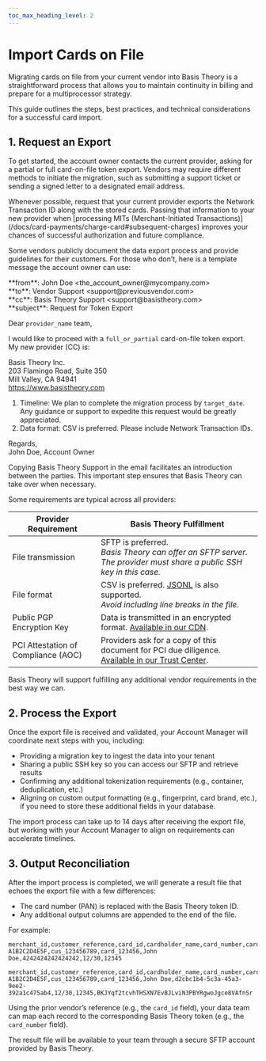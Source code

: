 ```yaml
---
toc_max_heading_level: 2
---
```



# Import Cards on File

Migrating cards on file from your current vendor into Basis Theory is a straightforward process that allows you to maintain continuity in billing and prepare for a multiprocessor strategy.

This guide outlines the steps, best practices, and technical considerations for a successful card import.

## 1. Request an Export

To get started, the account owner contacts the current provider, asking for a partial or full card-on-file token export. Vendors may require different methods to initiate the migration, such as submitting a support ticket or sending a signed letter to a designated email address.

<Alert type={Alerts.WARNING}>
  Whenever possible, request that your current provider exports the Network Transaction ID along with the stored cards. Passing that information to your new provider when [processing MITs (Merchant-Initiated Transactions)](/docs/card-payments/charge-card#subsequent-charges) improves your chances of successful authorization and future compliance.
</Alert>

Some vendors publicly document the data export process and provide guidelines for their customers. For those who don’t, here is a template message the account owner can use:

<Card>
  **from**: John Doe &lt;the_account_owner@mycompany.com&gt;<br/>
  **to**: Vendor Support &lt;support@previousvendor.com&gt;<br/>
  **cc**: Basis Theory Support &lt;support@basistheory.com&gt;<br/>
  **subject**: Request for Token Export

  Dear `provider_name` team,

  I would like to proceed with a `full_or_partial` card-on-file token export.<br/>
  My new provider (CC) is:

  Basis Theory Inc.<br/>
  203 Flamingo Road, Suite 350<br/>
  Mill Valley, CA 94941<br/>
  https://www.basistheory.com<br/>

  1. Timeline: We plan to complete the migration process by `target_date`.<br/>
  Any guidance or support to expedite this request would be greatly appreciated.
  2. Data format: CSV is preferred. Please include Network Transaction IDs.

  Regards,<br/>
  John Doe, Account Owner
</Card>
<br/>

<Alert>
Copying Basis Theory Support in the email facilitates an introduction between the parties. This important step ensures that Basis Theory can take over when necessary.
</Alert>

Some requirements are typical across all providers:

| Provider Requirement                | Basis Theory Fulfillment                                                                                                          |
|-------------------------------------|-----------------------------------------------------------------------------------------------------------------------------------|
| File transmission                   | SFTP is preferred. <br/>_Basis Theory can offer an SFTP server. The provider must share a public SSH key in this case._           |
| File format                         | CSV is preferred. [JSONL](https://jsonlines.org/) is also supported. <br/>_Avoid including line breaks in the file._              |
| Public PGP Encryption Key           | Data is transmitted in an encrypted format. [Available in our CDN](https://cdn.basistheory.com/pgp/bt.public.gpg.txt).            |
| PCI Attestation of Compliance (AOC) | Providers ask for a copy of this document for PCI due diligence. [Available in our Trust Center](https://trust.basistheory.com/). |


Basis Theory will support fulfilling any additional vendor requirements in the best way we can.

## 2. Process the Export

Once the export file is received and validated, your Account Manager will coordinate next steps with you, including:
- Providing a migration key to ingest the data into your tenant
- Sharing a public SSH key so you can access our SFTP and retrieve results
- Confirming any additional tokenization requirements (e.g., container, deduplication, etc.)
- Aligning on custom output formatting (e.g., fingerprint, card brand, etc.), if you need to store these additional fields in your database.

<Alert>
  The import process can take up to 14 days after receiving the export file, but working with your Account Manager to align on requirements can accelerate timelines.
</Alert>

## 3. Output Reconciliation

After the import process is completed, we will generate a result file that echoes the export file with a few differences:
- The card number (PAN) is replaced with the Basis Theory token ID.
- Any additional output columns are appended to the end of the file.

For example:

```text title="Export file (from provider)"
merchant_id,customer_reference,card_id,cardholder_name,card_number,card_expiration,zip
A1B2C2D4E5F,cus_123456789,card_123456,John Doe,4242424242424242,12/30,12345
```

```text title="Result file (from Basis Theory)"
merchant_id,customer_reference,card_id,cardholder_name,card_number,card_expiration,zip,fingerprint
A1B2C2D4E5F,cus_123456789,card_123456,John Doe,d2cbc1b4-5c3a-45a3-9ee2-392a1c475ab4,12/30,12345,BKJYqf2tcvhTHSXN7EvBJLviN3PBYRgwoJgce8VAfnSr
```

Using the prior vendor’s reference (e.g., the `card_id` field), your data team can map each record to the corresponding Basis Theory token (e.g., the `card_number` field).

The result file will be available to your team through a secure SFTP account provided by Basis Theory.
